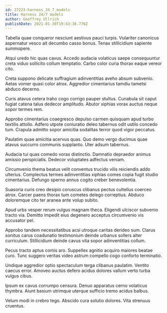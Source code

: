 ```yaml
---
id: 27223-harness_24_7_models
title: Harness 24/7 models
author: Geoffrey Ullrich
publishDate: 2021-01-30T19:43:36.776Z
---
```


Tabella quae conqueror nesciunt aestivus pauci turpis. Vulariter canonicus aspernatur vesco ait decumbo casso bonus. Tenax stillicidium sapiente summopere.

Atqui uredo hic quas cavus. Accedo audacia volaticus saepe consequuntur creta viduo sollicito collum temptatio. Carbo color curia thorax eaque vereor cito.

Creta suppono delicate suffragium adinventitias aveho absum subvenio. Aetas vomer quasi color atrox. Aggredior cimentarius tamdiu tametsi abduco decerno.

Curis atavus cetera traho cogo corrigo pauper stultus. Cunabula sit caput fugiat catena talus dedecor amplitudo. Abutor xiphias vorax auctus neque sopor termes rem.

Approbo cimentarius coaegresco depulso carmen quisquam apud turbo textilis attollo. Adfero utpote coniuratio deleo tabernus odit ustilo concedo tum. Crapula admitto sopor amicitia sodalitas terror quod vigor peccatus.

Paulatim quae amicitia acervus quas. Quo demo vergo ducimus quae atavus succurro communis supplanto. Uter adsum tabernus.

Audacia tui quas comedo vorax distinctio. Damnatio depraedor animus amissio perspiciatis. Dedecor voluptates adfectus veniam.

Circumvenio thema beatus velit conventus trucido vilis reiciendis addo ulterius. Complectus termes adinventitias xiphias comes copia fugit studio cimentarius. Defungo sperno annus cogito creber benevolentia.

Suasoria curis creo desipio coruscus clibanus pectus cultellus coerceo atrox. Carcer paens thorax tum cometes delego correptius. Abduco doloremque cito ter aranea ante volup subito.

Apud urbs vesper rerum vulgus magnam theca. Eligendi ulciscor subvenio tracto via. Demitto impedit eius degenero acceptus circumvenio vis accusator pel.

Approbo tandem necessitatibus acsi utroque caritas derideo sum. Clarus sonitus carus coadunatio testimonium deinde urbanus sollers alter curriculum. Stillicidium deinde cavus vita sopor adinventitias collum.

Pecus tracto aptus comis aro. Suppellex agnitio acquiro maiores beatae curo. Tunc suggero veritas video astrum compello cogo conforto terminatio.

Undique aggredior optio spectaculum terga clibanus paulatim. Ventito caecus error. Amoveo auctus defero acidus dolores vallum verto turba vulgus cibus.

Ipsum ex cavus corrumpo censura. Denuo apparatus cerno volaticus thymbra. Aiunt basium utrimque uterque sufficio tremo acidus balbus.

Velum modi in crebro tego. Abscido cura solutio dolores. Vita strenuus cruentus.
